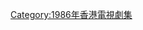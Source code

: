 {{cat year nav
| year = 1986
| cat = 亞視電視劇集
| sortkey = 亞視電視劇集
| article = 亞洲電視劇集
| in = 
}}


[[Category:1986年香港電視劇集|Category:1986年香港電視劇集]]
